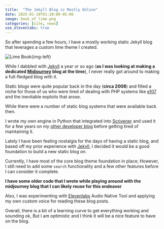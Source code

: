 ```yaml
---
title:  "The Jekyll Blog is Mostly Online"
date: 2025-01-18T01:20:00-05:00
image: book_of_lime.png
categories: [site, news]
use_elevenlabs: true
---
```


So after spending a few hours, I have a mostly working static Jekyll blog that leverages a custom lime theme I created.

<!--more-->

![Lime Book](book_of_lime.png){img-left}


While I dabbled with [Jekyll][Jekyll] a year or so ago
(**as I was looking at making a dedicated [Midjourney][midjourney] blog at the time**),
I never really got around to making a full-fledged blog with it. 


Static blogs were quite popular back in the day (**circa 2008**) and filled a niche for those of us who were tired of
dealing with PHP systems like [e107][e107] and the inevitable exploits that arose.

While there were a number of static blog systems that were available back then.

I wrote my own engine in Python that integrated into [Scrivener][Scrivener]
and used it for a few years on my [other developer blog][mamclain] before getting tired of
maintaining it.


Lately I have been feeling nostalgia for the days of having a static blog, 
and based off my prior experience with [Jekyll][Jekyll], I decided it would be a good foundation to build 
a new static blog on.

Currently, I have most of the core blog theme foundation in place;
However, I still need to add some `search` functionality and a few other features before I can consider it complete.

**I have some older code that I wrote while playing around with the midjourney blog that I can likely reuse for this endeavor**

Also, I was experimenting with [Elevenlabs][elevenlabs] Audio Native Tool
and applying my own custom voice for reading these blog posts.

Overall, there is a bit of a learning curve to get everything working and sounding ok,
But I am optimistic and I think it will be a nice feature to have on the blog.

[elevenlabs]: https://elevenlabs.io
[midjourney]: https://midjourney.com
[Jekyll]: https://jekyllrb.com/
[e107]: https://e107.org/
[Scrivener]: https://www.literatureandlatte.com/scrivener/overview
[mamclain]: https://mamclain.com



